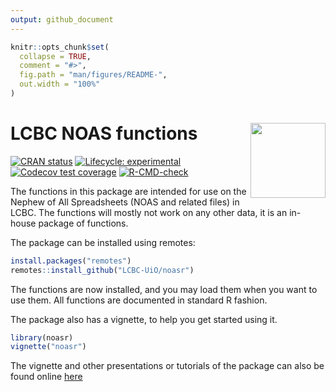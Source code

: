 ```yaml
---
output: github_document
---
```


<!-- README.md is generated from README.Rmd. Please edit that file -->

```r
knitr::opts_chunk$set(
  collapse = TRUE,
  comment = "#>",
  fig.path = "man/figures/README-",
  out.width = "100%"
)
```

# LCBC NOAS functions <img src="man/figures/hex.png" align="right" alt="" width="120" />
<!-- badges: start -->
[![CRAN status](https://www.r-pkg.org/badges/version/noasr)](https://CRAN.R-project.org/package=noasr)
[![Lifecycle: experimental](https://img.shields.io/badge/lifecycle-experimental-orange.svg)](https://www.tidyverse.org/lifecycle/#experimental)
[![Codecov test coverage](https://codecov.io/gh/LCBC-UiO/noasr/branch/main/graph/badge.svg)](https://codecov.io/gh/LCBC-UiO/noasr?branch=main)
[![R-CMD-check](https://github.com/LCBC-UiO/noasr/workflows/R-CMD-check/badge.svg)](https://github.com/LCBC-UiO/noasr/actions)
<!-- badges: end -->

The functions in this package are intended for use on the Nephew of All Spreadsheets (NOAS and related files) in LCBC. The functions will mostly not work on any other data, it is an in-house package of functions.

The package can be installed using remotes:

```r
install.packages("remotes")
remotes::install_github("LCBC-UiO/noasr")
```

The functions are now installed, and you may load them when you want to use them.
All functions are documented in standard R fashion.

The package also has a vignette, to help you get started using it. 

```r
library(noasr)
vignette("noasr")
```

The vignette and other presentations or tutorials of the package can also be found online [here](https://lcbc-uio.github.io/noasr/)
